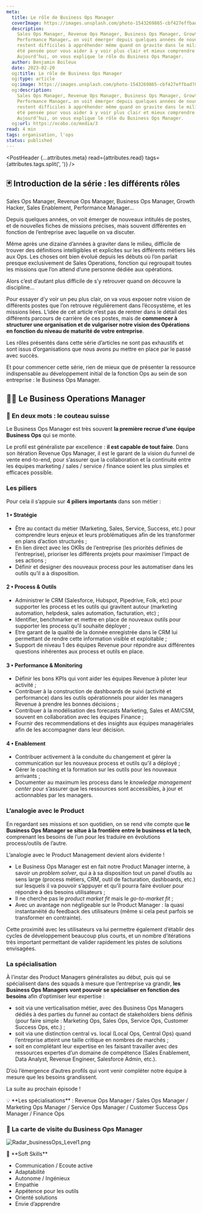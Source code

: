 ```yaml
---
meta:
  title: Le rôle de Business Ops Manager
  coverImage: https://images.unsplash.com/photo-1543269865-cbf427effbad?&w=1200
  description:
    Sales Ops Manager, Revenue Ops Manager, Business Ops Manager, Growth Hacker, Sales Enablement,
    Performance Manager… on voit émerger depuis quelques années de nouveaux intitulés de poste qui
    restent difficiles à appréhender même quand on gravite dans le milieu. Cette série d’articles a
    été pensée pour vous aider à y voir plus clair et mieux comprendre leurs rôles et missions.
    Aujourd’hui, on vous explique le rôle du Business Ops Manager.
  author: Benjamin Boileux
  date: 2023-02-20
  og:title: Le rôle de Business Ops Manager
  og:type: article
  og:image: https://images.unsplash.com/photo-1543269865-cbf427effbad?&w=800
  og:description:
    Sales Ops Manager, Revenue Ops Manager, Business Ops Manager, Growth Hacker, Sales Enablement,
    Performance Manager… on voit émerger depuis quelques années de nouveaux intitulés de poste qui
    restent difficiles à appréhender même quand on gravite dans le milieu. Cette série d’articles a
    été pensée pour vous aider à y voir plus clair et mieux comprendre leurs rôles et missions.
    Aujourd’hui, on vous explique le rôle du Business Ops Manager.
  og:url: https://ocobo.co/media/3
read: 4 min
tags: organisation, l'ops
status: published
---
```



<PostHeader {...attributes.meta} read={attributes.read} tags={attributes.tags.split(', ')} />

## 🃏 Introduction de la série : les différents rôles

Sales Ops Manager, Revenue Ops Manager, Business Ops Manager, Growth Hacker, Sales Enablement,
Performance Manager…

Depuis quelques années, on voit émerger de nouveaux intitulés de postes, et de nouvelles fiches de
missions précises, mais souvent différentes en fonction de l’entreprise avec laquelle on va
discuter.

Même après une dizaine d’années à graviter dans le milieu, difficile de trouver des définitions
intelligibles et explicites sur les différents métiers liés aux Ops. Les choses ont bien évolué
depuis les débuts où l’on parlait presque exclusivement de Sales Operations, fonction qui regroupait
toutes les missions que l’on attend d’une personne dédiée aux opérations.

Alors c’est d’autant plus difficile de s’y retrouver quand on découvre la discipline…

Pour essayer d’y voir un peu plus clair, on va vous exposer notre vision de différents postes que
l’on retrouve régulièrement dans l’écosystème, et les missions liées. L’idée de cet article n’est
pas de rentrer dans le détail des différents parcours de carrière de ces postes, mais de **commencer
à structurer une organisation et de vulgariser notre vision des Opérations en fonction du niveau de
maturité de votre entreprise**.

Les rôles présentés dans cette série d’articles ne sont pas exhaustifs et sont issus d’organisations
que nous avons pu mettre en place par le passé avec succès.

Et pour commencer cette série, rien de mieux que de présenter la ressource indispensable au
développement initial de la fonction Ops au sein de son entreprise : le Business Ops Manager.

## 🧑‍🔧 Le Business Operations Manager

### 🔖 En deux mots : **le couteau suisse**

Le Business Ops Manager est très souvent **la première recrue d’une équipe Business Ops** qui se
monte.

Le profil est généraliste par excellence : **il est capable de tout faire**. Dans son itération
Revenue Ops Manager, il est le garant de la vision du funnel de vente end-to-end, pour s’assurer que
la collaboration et la continuité entre les équipes marketing / sales / service / finance soient les
plus simples et efficaces possible.

### Les piliers

Pour cela il s’appuie sur **4 piliers importants** dans son métier :

#### 1 • Stratégie

- Être au contact du métier (Marketing, Sales, Service, Success, etc.) pour comprendre leurs enjeux
  et leurs problématiques afin de les transformer en plans d’action structurés ;
- En lien direct avec les OKRs de l’entreprise (les priorités définies de l’entreprise), prioriser
  les différents projets pour maximiser l’impact de ses actions ;
- Définir et designer des nouveaux process pour les automatiser dans les outils qu’il a à
  disposition.

#### 2 • Process & Outils

- Administrer le CRM (Salesforce, Hubspot, Pipedrive, Folk, etc) pour supporter les process et les
  outils qui gravitent autour (marketing automation, helpdesk, sales automation, facturation, etc) ;
- Identifier, benchmarker et mettre en place de nouveaux outils pour supporter les process qu’il
  souhaite déployer ;
- Etre garant de la qualité de la donnée enregistrée dans le CRM lui permettant de rendre cette
  information visible et exploitable ;
- Support de niveau 1 des équipes Revenue pour répondre aux différentes questions inhérentes aux
  process et outils en place.

#### 3 • Performance & Monitoring

- Définir les bons KPIs qui vont aider les équipes Revenue à piloter leur activité ;
- Contribuer à la construction de dashboards de suivi (activité et performance) dans les outils
  opérationnels pour aider les managers Revenue à prendre les bonnes décisions ;
- Contribuer à la modélisation des forecasts Marketing, Sales et AM/CSM, souvent en collaboration
  avec les équipes Finance ;
- Fournir des recommendations et des insights aux équipes managériales afin de les accompagner dans
  leur décision.

#### 4 • Enablement

- Contribuer activement à la conduite du changement et gérer la communication sur les nouveaux
  process et outils qu’il a déployé ;
- Gérer le coaching et la formation sur les outils pour les nouveaux arrivants ;
- Documenter au maximum les process dans le _knowledge management center_ pour s’assurer que les
  ressources sont accessibles, à jour et actionnables par les managers.

### L’analogie avec le Product

En regardant ses missions et son quotidien, on se rend vite compte que **le Business Ops Manager se
situe à la frontière entre le business et la tech**, comprenant les besoins de l’un pour les
traduire en évolutions process/outils de l’autre.

L’analogie avec le Product Management devient alors évidente !

- Le Business Ops Manager est en fait notre Product Manager interne, à savoir un _problem solver_,
  qui a à sa disposition tout un panel d’outils au sens large (process métiers, CRM, outil de
  facturation, dashboards, etc.) sur lesquels il va pouvoir s’appuyer et qu’il pourra faire évoluer
  pour répondre à des besoins utilisateurs ;
- Il ne cherche pas le _product market fit_ mais le _go-to-market fit_ ;
- Avec un avantage non négligeable sur le Product Manager : la quasi instantanéité du feedback des
  utilisateurs (même si cela peut parfois se transformer en contrainte).

Cette proximité avec les utilisateurs va lui permettre également d’établir des cycles de
développement beaucoup plus courts, et un nombre d’itérations très important permettant de valider
rapidement les pistes de solutions envisagées.

### La spécialisation

À l’instar des Product Managers généralistes au début, puis qui se spécialisent dans des squads à
mesure que l’entreprise va grandir, **les Business Ops Managers vont pouvoir se spécialiser en
fonction des besoins** afin d’optimiser leur expertise :

- soit via une verticalisation métier, avec des Business Ops Managers dédiés à des parties du funnel
  au contact de stakeholders biens définis (pour faire simple : Marketing Ops, Sales Ops, Service
  Ops, Customer Success Ops, etc.) ;
- soit via une distinction central vs. local (Local Ops, Central Ops) quand l’entreprise atteint une
  taille critique en nombres de marchés ;
- soit en complétant leur expertise en les faisant travailler avec des ressources expertes d’un
  domaine de compétence (Sales Enablement, Data Analyst, Revenue Engineer, Salesforce Admin, etc.).

D’où l’émergence d’autres profils qui vont venir compléter notre équipe à mesure que les besoins
grandissent.

La suite au prochain épisode !

<Callout>
💡 **Les spécialisations** : Revenue Ops Manager / Sales Ops Manager / Marketing Ops Manager / Service Ops Manager / Customer Success Ops Manager / Finance Ops

</Callout>

### 🎫 La carte de visite du Business Ops Manager

![Radar_businessOps_Level1.png](/posts/3/1.png)

<Callout>
🤹 **Soft Skills**

- Communication / Ecoute active
- Adaptabilité
- Autonome / Ingénieux
- Empathie
- Appétence pour les outils
- Orienté solutions
- Envie d’apprendre

</Callout>
